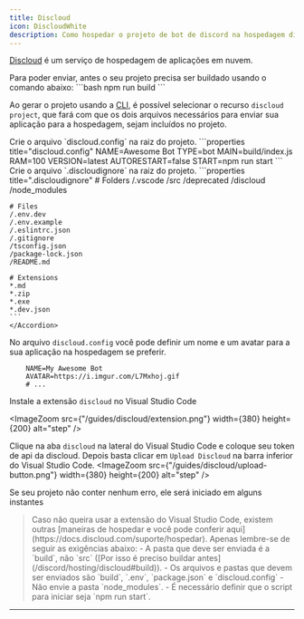 ```yaml
---
title: Discloud
icon: DiscloudWhite
description: Como hospedar o projeto de bot de discord na hospedagem discloud
---
```


[Discloud](https://discloud.com/) é um serviço de hospedagem de aplicações em nuvem.

<Accordions>
    <Accordion title="Certifique-se de que o projeto está buildado" id="build">
    Para poder enviar, antes o seu projeto precisa ser buildado usando o comando abaixo:
    ```bash
    npm run build
    ```
    </Accordion>
</Accordions>

Ao gerar o projeto usando a [CLI](/docs/discord/start), é possível selecionar o recurso `discloud project`, que fará com que os dois arquivos necessários para enviar sua aplicação para a hospedagem, sejam incluídos no projeto.

<Accordions>
    <Accordion title="Mas... Se você não marcou essa opção, veja como os arquivos devem ficar">
    Crie o arquivo `discloud.config` na raiz do projeto.
    ```properties title="discloud.config"
    NAME=Awesome Bot
    TYPE=bot
    MAIN=build/index.js
    RAM=100
    VERSION=latest
    AUTORESTART=false
    START=npm run start
    ```
    Crie o arquivo `.discloudignore` na raiz do projeto.
    ```properties title=".discloudignore"
    # Folders
    /.vscode
    /src
    /deprecated
    /discloud
    /node_modules

    # Files
    /.env.dev
    /.env.example
    /.eslintrc.json
    /.gitignore
    /tsconfig.json
    /package-lock.json
    /README.md

    # Extensions
    *.md
    *.zip
    *.exe
    *.dev.json
    ```
    </Accordion>
</Accordions>

No arquivo `discloud.config` você pode definir um nome e um avatar para a sua aplicação na hospedagem se preferir.
```properties title="discloud.config"
    NAME=My Awesome Bot
    AVATAR=https://i.imgur.com/L7Mxhoj.gif
    # ...
```

Instale a extensão `discloud` no Visual Studio Code

<ImageZoom src={"/guides/discloud/extension.png"} width={380} height={200} alt="step" />

Clique na aba `discloud` na lateral do Visual Studio Code e coloque <Link href={settings.links.discloud.get_token}>seu token de api da discloud</Link>.
Depois basta clicar em `Upload Discloud` na barra inferior do Visual Studio Code.
<ImageZoom src={"/guides/discloud/upload-button.png"} width={380} height={200} alt="step" />

Se seu projeto não conter nenhum erro, ele será iniciado em alguns instantes

<Blockquote icon={icons.info} color="warn">
    Caso não queira usar a extensão do Visual Studio Code, existem outras [maneiras de hospedar e você pode conferir aqui](https://docs.discloud.com/suporte/hospedar). Apenas lembre-se de seguir as exigências abaixo: 
    - A pasta que deve ser enviada é a `build`, não `src` ([Por isso é preciso buildar antes](/discord/hosting/discloud#build)). 
    - Os arquivos e pastas que devem ser enviados são `build`, `.env`, `package.json` e `discloud.config`
    - Não envie a pasta `node_modules`.
    - É necessário definir que o script para iniciar seja `npm run start`.
</Blockquote>

---
